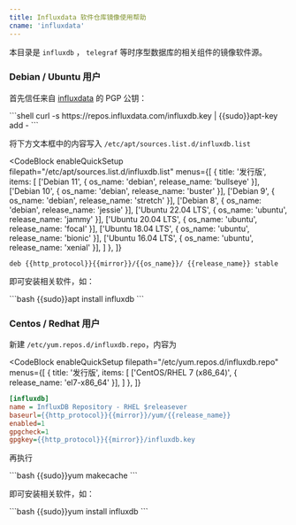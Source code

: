 ```yaml
---
title: Influxdata 软件仓库镜像使用帮助
cname: 'influxdata'
---
```


本目录是 `influxdb` ， `telegraf` 等时序型数据库的相关组件的镜像软件源。

### Debian / Ubuntu 用户

首先信任来自 [influxdata](https://docs.influxdata.com/telegraf/v1.18/introduction/installation/) 的 PGP 公钥：

<CodeBlock>
```shell
curl -s https://repos.influxdata.com/influxdb.key | {{sudo}}apt-key add -
```
</CodeBlock>

将下方文本框中的内容写入 `/etc/apt/sources.list.d/influxdb.list`

<CodeBlock
  enableQuickSetup
  filepath="/etc/apt/sources.list.d/influxdb.list"
  menus={[
    {
      title: '发行版',
      items: [
        ['Debian 11', { os_name: 'debian', release_name: 'bullseye' }],
        ['Debian 10', { os_name: 'debian', release_name: 'buster' }],
        ['Debian 9', { os_name: 'debian', release_name: 'stretch' }],
        ['Debian 8', { os_name: 'debian', release_name: 'jessie' }],
        ['Ubuntu 22.04 LTS', { os_name: 'ubuntu', release_name: 'jammy' }],
        ['Ubuntu 20.04 LTS', { os_name: 'ubuntu', release_name: 'focal' }],
        ['Ubuntu 18.04 LTS', { os_name: 'ubuntu', release_name: 'bionic' }],
        ['Ubuntu 16.04 LTS', { os_name: 'ubuntu', release_name: 'xenial' }],
      ]
    },
  ]}
>

```properties
deb {{http_protocol}}{{mirror}}/{{os_name}}/ {{release_name}} stable
```

</CodeBlock>


即可安装相关软件，如：

<CodeBlock>
```bash
{{sudo}}apt install influxdb
```
</CodeBlock>

### Centos / Redhat 用户

新建 `/etc/yum.repos.d/influxdb.repo`，内容为

<CodeBlock
  enableQuickSetup
  filepath="/etc/yum.repos.d/influxdb.repo"
  menus={[
    {
      title: '发行版',
      items: [
        ['CentOS/RHEL 7 (x86_64)', { release_name: 'el7-x86_64' }],
      ]
    },
  ]}
>

```ini
[influxdb]
name = InfluxDB Repository - RHEL $releasever
baseurl={{http_protocol}}{{mirror}}/yum/{{release_name}}
enabled=1
gpgcheck=1
gpgkey={{http_protocol}}{{mirror}}/influxdb.key
```

</CodeBlock>


再执行

<CodeBlock>
```bash
{{sudo}}yum makecache
```
</CodeBlock>

即可安装相关软件，如：

<CodeBlock>
```bash
{{sudo}}yum install influxdb
```
</CodeBlock>

